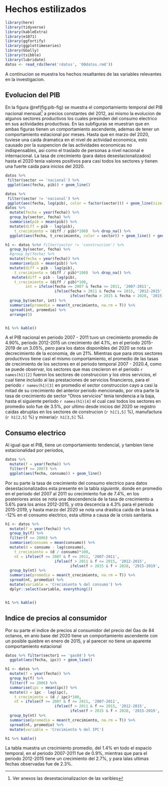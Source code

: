 # Hechos estilizados 
<!-- 2 paginas -->
<!-- A mi entender es estadistica descriptiva  -->
<!-- En base a papers del bcrp -->
<!-- cuadros estadisticos -->
<!-- graficos: barras, lineales, histogramas, puntos - scatter_plot -->
<!-- caracteristicas relevantes de las variables -->
<!-- solo datos, nada de interpretacion economica, va lo mismo para los graficos solo datos  -->
```r
library(here)
library(tidyverse)
library(kableExtra)
library(e1071)   
library(ggfortify)
library(ggplottimeseries)
library(GGally)
library(tsibble)
library(lubridate)
datos <- read_rds(here('rdatos', '00datos.rmd'))
```

A continucion se muestra los hechos resaltantes de las variables relevantes en la investigacion.

## Evolucion del PIB 

En la figura \@ref(fig:pib-fig) se muestra el comportamiento temporal del PIB nacional mensual^[Ver anexos las desestacionalizacion de las varibles] a precios constantes del 2012, asi mismo la evolucion de algunos sectores productivos los cuales presinden del consumo electrico en sus actividades productivas. En las subfiguras se muestran que en ambas figuras tienen un comportamiento ascendente, ademas de tener un comportamiento estacional por meses. Hasta que en marzo del 2020, tuviese una caida dramatica en el nivel de actividad economica, esto causado por la suspencion de las actividades economicas no indispensables, asi como el traslado de personas a nivel nacional e internacional. 
La tasa de crecimiento (para datos desestacionalizados) hasta el 2020 tenia valores positivos para casi todos los sectores y tienen una fuerte caida para inicios del 2020.

```r
datos %>% 
 filter(sector == 'nacional') %>% 
 ggplot(aes(fecha, pib)) + geom_line()

datos %>% 
 filter(sector != 'nacional') %>% 
 ggplot(aes(fecha, log(pib), color = factor(sector))) + geom_line(size = 0.8)
datos %>%
  mutate(fecha = year(fecha)) %>% 
  group_by(sector, fecha) %>% 
  summarise(pib = mean(pib)) %>% 
  mutate(diff = pib - lag(pib),  
    t_crecimiento = (diff / pib)*100)  %>% drop_na() %>% 
  ggplot(aes(fecha, t_crecimiento, color = sector)) + geom_line() + geom_hline(yintercept = 0)

```

```r
h1 <- datos %>%# filter(sector != 'construccion') %>% 
  group_by(sector, fecha) %>% 
  #group_by(fecha) %>% 
  mutate(fecha = year(fecha)) %>% 
  summarise(pib = mean(pib)) %>% 
  mutate(diff = pib - lag(pib),  
    t_crecimiento = (diff / pib)*100)  %>% drop_na() %>% 
   mutate(diff = pib - lag(pib),  
    t_crecimiento = (diff / pib)*100,
         int = ifelse(fecha >= 2007 & fecha <= 2011, '2007-2011',
                      ifelse(fecha > 2011 & fecha <= 2015, '2012-2015',
                             ifelse(fecha > 2015 & fecha < 2020, '2015-2019', '2020.1 - 2020.4')))) %>% 
  group_by(sector, int) %>% 
  summarise(promedio = mean(t_crecimiento, na.rm = T)) %>% 
  spread(int, promedio) %>% 
  arrange(5)


h1 %>% kable()
```

A el PIB nacional en periodo 2007 - 2011 tuvo un crecimiento promedio de 4.90%, periodo 2012-2015 un crecimiento del 4.1%, en 
el periodo 2015-2019  de un 3.05%,  pero para los datos disponibles del 2020 se nota un decrecimiento de la economia, de un 21%.
Mientras que para otros sectores productivos tiene casi el mismo comportamiento, 
el promedio de las tasas de  crecimiento de los sectores en el periodo temporal 2007 - 2020.4, 
como se puede observar, los sectores que mas crecieron en el periodo `r names(h1)[2]` fueron los sectores de construccion y los otros servicios, el cual tiene incluido al las prestaciones de servicios financieros, para el periodo `r names(h1)[3]` en promedio el sector construccion cayo a casi la mitad de su crecimiento del anterior periodo mencionado, por otra parte la tasa de crecimiento de sector "Otros servicios" tenia tendencia a la baja, hasta el siguiente periodo `r names(h1)[4]` el cual casi todos los sectores en promedio solo fue de 3.5%, por ultimo desde inicios del 2020 se registro caidas abruptas en los sectores de construcion (`r h1[1,5]` %), manufactura (`r h1[2,5]` %) y mineria(`r h1[3,5]` %).


## Consumo electrico

Al igual que el PIB, tiene un comportamiento tendencial, y tambien tiene estacionalidad por periodos, 

```r
datos %>%  
  mutate(f = year(fecha)) %>% 
  filter(f >= 2007) %>%
  ggplot(aes(fecha, consumo)) + geom_line()
```

Por su parte la tasa de crecimiento del consumo electrico para datos desestacionalizados esta presente en la tabla *siguiente*, donde en promedio en el periodo del 2007 al 2011 su crecimiento fue de 7.4%, en los posteriores anios se nota una descendencia de la tasa de crecimiento a 5.6% para los anios 2012-2015, y otra descencia a 4.3% para el periodo 2015-2019, y hasta marzo del 2020 se nota una drastica caida de la tasa a -12% en el consumo electrico, esta ultima a causa de la crisis sanitaria.

```r
h1 <- datos %>%
  mutate(f = year(fecha)) %>% 
  group_by(f) %>%
  filter(f >= 2006) %>%
  summarise(consumo = mean(consumo)) %>% 
  mutate(d = consumo - lag(consumo),  
    t_crecimiento = (d / consumo)*100,
    nt = ifelse(f >= 2007 & f <= 2011, '2007-2011',
                      ifelse(f > 2011 & f <= 2015, '2012-2015',
                             ifelse(f > 2015 & f < 2020, '2015-2019', '2020.1 - 2020.4'))) )  %>% drop_na() %>% 
  group_by(nt) %>% 
  summarise(promedio = mean(t_crecimiento, na.rm = T)) %>% 
  spread(nt, promedio) %>% 
  mutate(variable = 'Crecimiento % del consumo') %>% 
  dplyr::select(variable, everything())


h1 %>% kable()
```



## Indice de precios al consumidor

Por su parte el indice de precios al consumidor del precio del Gas de 84 octanos, en anio base del 2020 tiene un comportamiento ascendente con 
un posible quiebre en enero de 2015, y al parecer no tiene un aparente comportamiento estacional


```r
datos %>% filter(sector1 == 'gas84') %>% 
  ggplot(aes(fecha, ipc)) + geom_line()
```


```r
h1 <- datos %>%
  mutate(f = year(fecha)) %>% 
  group_by(f) %>%
  filter(f >= 2006) %>%
  summarise(ipc = mean(ipc)) %>% 
  mutate(d = ipc - lag(ipc),  
    t_crecimiento = (d / ipc)*100,
    nt = ifelse(f >= 2007 & f <= 2011, '2007-2011',
                      ifelse(f > 2011 & f <= 2015, '2012-2015',
                             ifelse(f > 2015 & f < 2020, '2015-2019', '2020.1 - 2020.4'))) )  %>% drop_na() %>% 
  group_by(nt) %>% 
  summarise(promedio = mean(t_crecimiento, na.rm = T)) %>% 
  spread(nt, promedio) %>% 
  mutate(variable = 'Crecimiento % del IPC') 

h1 %>% kable()
```

 La tabla muestra un crecimiento promedio, del 1.4% en todo el espacio temporal, en el periodo 2007-2011 fue de 0.9%, mientras que para el periodo 2012-2015 tiene un crecimiento del 2.7%, y para lalas ultimas fechas observadas fue de 2.3%.

